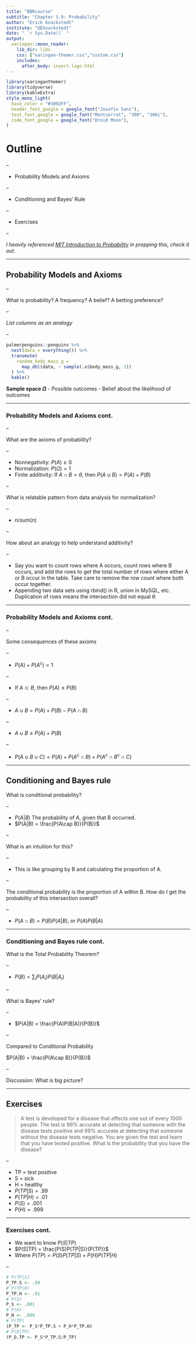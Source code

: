 ```yaml
---
title: "BBRcourse"
subtitle: "Chapter 3.9: Probability"
author: "Erick Knackstedt"
institute: "@Eknackstedt"
date: " `r Sys.Date()` "
output:
  xaringan::moon_reader:
    lib_dir: libs
    css: ["xaringan-themer.css","custom.css"]
    includes:
      after_body: insert-logo.html
---
```



```r
library(xaringanthemer)
library(tidyverse)
library(kableExtra)
style_mono_light(
  base_color = "#3092FF",
  header_font_google = google_font("Josefin Sans"),
  text_font_google = google_font("Montserrat", "300", "300i"),
  code_font_google = google_font("Droid Mono"),
)
```


# Outline

--

- Probability Models and Axioms

--

- Conditioning and Bayes' Rule

--

- Exercises

--

*I heavily referenced [MIT Introduction to Probability](https://ocw.mit.edu/resources/res-6-012-introduction-to-probability-spring-2018/part-i-the-fundamentals/) in prepping this, check it out.* 

---


## Probability Models and Axioms

--

What is probability? A frequency? A belief? A betting preference?

--

*List columns as an analogy*

--

```r
palmerpenguins::penguins %>%
  nest(data = everything()) %>%
  transmute(
    random_body_mass_g =
      map_dbl(data, ~ sample(.x$body_mass_g, 1))
  ) %>%
  kable()
```


**Sample space $\Omega$**
- Possible outcomes
- Belief about the likelihood of outcomes



---

### Probability Models and Axioms cont.

--

What are the axioms of probability?

--

- Nonnegativity: $P(A) \geq 0$
- Normalization: $P(\Omega) = 1$
- Finite additivity: If $A\cap B = \theta$, then $P(A\cup B) = P(A) + P(B)$

--

What is relatable pattern from data analysis for normalization?

--

- $n/sum(n)$

--

How about an analogy to help understand additivity?

--

- Say you want to count rows where A occurs, count rows where B occurs, and add the rows to get the total number of rows where either A or B occur in the table. Take care to remove the row count where both occur together. 
- Appending two data sets using rbind() in R, union in MySQL, etc. Duplication of rows means the intersection did not equal $\theta$.

---

### Probability Models and Axioms cont.

--

Some consequences of these axioms

--

- $P(A)+P(A^c)=1$

--

- If $A \subset B$, then $P(A) \leq P(B)$

--

- $A \cup B = P(A) + P(B) - P(A\cap B)$

--

- $A \cup B \leq P(A) + P(B)$

--

- $P(A \cup B\cup C) = P(A) + P(A^c \cap B) +P(A^c \cap B^c \cap C)$

---

## Conditioning and Bayes rule

What is conditional probability?

--

- $P(A|B)$ The probability of A, given that B occurred.
- $P(A|B) = \frac{P(A\cap B)}{P(B)}$

--

What is an intuition for this?

--

- This is like grouping by B and calculating the proportion of A. 

--

The conditional probability is the proportion of A within B. How do I get the probability of this intersection overall?

--

- $P(A\cap B) = P(B) P(A|B)$, or $P(A) P(B|A)$

---

### Conditioning and Bayes rule cont.

What is the Total Probability Theorem?

--

- $P(B) = \sum_{i} P(A_i)P(B|A_i)$

--

What is Bayes' rule?

--

- $P(A|B) = \frac{P(A)P(B|A)}{P(B)}$

--

Compared to Conditional Probability

$P(A|B) = \frac{P(A\cap B)}{P(B)}$

-- 

Discussion: What is big picture?


---

## Exercises

> A test is developed for a disease that affects one out of every 1000 people. The test is 99% accurate at detecting that someone with the disease tests positive and 99% accurate at detecting that someone without the disease tests negative. You are given the test and learn that you have tested positive. What is the probability that you have the disease? 

--

- TP = test positive
- S  = sick
- H  = healthy
- $P(TP|S) = .99$
- $P(TP|H) = .01$
- $P(S) = .001$
- $P(H) = .999$

---

### Exercises cont.

- We want to know $P(S|TP)$
- $P(S|TP) = \frac{P(S)P(TP|S)}{P(TP)}$
- Where $P(TP) = P(S)P(TP|S) + P(H)P(TP|H)$

--

```r
# P(TP|S) 
P_TP.S <- .99
# P(TP|H) 
P_TP.H <- .01
# P(S)
P_S <- .001
# P(H)
P_H <- .999
# P(TP)
(P_TP <- P_S*P_TP.S + P_H*P_TP.H)
# P(D|TP)
(P_D.TP <- P_S*P_TP.S/P_TP)

```


